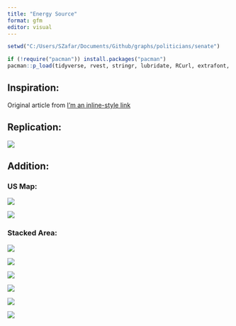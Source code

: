 ```yaml
---
title: "Energy Source"
format: gfm
editor: visual
---
```


```r
setwd("C:/Users/SZafar/Documents/Github/graphs/politicians/senate")  

if (!require("pacman")) install.packages("pacman") 
pacman::p_load(tidyverse, rvest, stringr, lubridate, RCurl, extrafont, janitor, magrittr, urltools, scales, ggrepel, purrr, memoise, waffle)
```

## Inspiration:

Original article from [I'm an inline-style link](https://www.google.com)

## Replication:

![](map_2001_2017.png){fig-align="center"}

## Addition:

### US Map:

![](map_2001_2025.png){fig-align="center"}

![](map_2001_2017_2025.png){fig-align="center"}

### Stacked Area:

![](stacked_area_1.png){fig-align="center"}

![](stacked_area_2.png){fig-align="center"}

![](stacked_area_3.png){fig-align="center"}

![](stacked_area_4.png){fig-align="center"}

![](stacked_area_5.png){fig-align="center"}

![](stacked_area_6.png){fig-align="center"}

